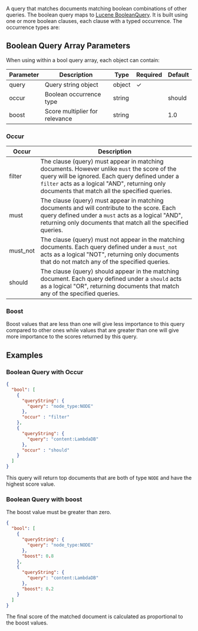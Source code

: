 A query that matches documents matching boolean combinations of other queries.
The boolean query maps to [Lucene BooleanQuery](https://lucene.apache.org/core/10_2_2/core/org/apache/lucene/search/BooleanQuery.html).
It is built using one or more boolean clauses, each clause with a typed occurrence. The occurrence types are:

## Boolean Query Array Parameters
When using within a bool query array, each object can contain:

| Parameter | Description                    | Type   | Required | Default |
|-----------|--------------------------------|--------|----------|---------|
| query     | Query string object            | object | ✓        |         |
| occur     | Boolean occurrence type        | string |          | should  |
| boost     | Score multiplier for relevance | string |          | 1.0     |

### Occur

| Occur    | Description                                                                             |
| -------- | --------------------------------------------------------------------------------------- |
| filter   | The clause (query) must appear in matching documents. However unlike `must` the score of the query will be ignored. Each query defined under a `filter` acts as a logical "AND", returning only documents that match all the specified queries. |
| must     | The clause (query) must appear in matching documents and will contribute to the score. Each query defined under a `must` acts as a logical "AND", returning only documents that match all the specified queries. |
| must_not | The clause (query) must not appear in the matching documents. Each query defined under a `must_not` acts as a logical "NOT", returning only documents that do not match any of the specified queries. |
| should   | The clause (query) should appear in the matching document. Each query defined under a `should` acts as a logical "OR", returning documents that match any of the specified queries. |

### Boost

Boost values that are less than one will give less importance to this query compared to other ones
while values that are greater than one will give more importance to the scores returned by this query.


## Examples

### Boolean Query with Occur

```json
{
  "bool": [
    {
      "queryString": {
        "query": "node_type:NODE"
      },
      "occur" : "filter"
    },
    {
      "queryString": {
        "query": "content:LambdaDB"
      },
      "occur" : "should"
    }
  ]
}
```

This query will return top documents that are both of type `NODE` and have the highest score value.


### Boolean Query with boost

<Note>

  The boost value must be greater than zero.

</Note>

```json
{
  "bool": [
    {
      "queryString": {
        "query": "node_type:NODE"
      },
      "boost": 0.8
    },
    {
      "queryString": {
        "query": "content:LambdaDB"
      },
      "boost": 0.2
    }
  ]
}
```

The final score of the matched document is calculated as proportional to the boost values.

